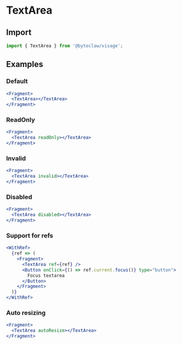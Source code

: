 # TextArea

## Import

```js transpile=false
import { TextArea } from '@byteclaw/visage';
```

## Examples

### Default

```jsx live=true
<Fragment>
  <TextArea></TextArea>
</Fragment>
```

### ReadOnly

```jsx live=true
<Fragment>
  <TextArea readOnly></TextArea>
</Fragment>
```

### Invalid

```jsx live=true
<Fragment>
  <TextArea invalid></TextArea>
</Fragment>
```

### Disabled

```jsx live=true
<Fragment>
  <TextArea disabled></TextArea>
</Fragment>
```

### Support for refs

```jsx live=true
<WithRef>
  {ref => (
    <Fragment>
      <TextArea ref={ref} />
      <Button onClick={() => ref.current.focus()} type="button">
        Focus textarea
      </Button>
    </Fragment>
  )}
</WithRef>
```

### Auto resizing

```jsx live=true
<Fragment>
  <TextArea autoResize></TextArea>
</Fragment>
```
